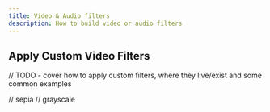 ```yaml
---
title: Video & Audio filters
description: How to build video or audio filters
---
```


## Apply Custom Video Filters

// TODO - cover how to apply custom filters, where they live/exist and some common examples

// sepia
// grayscale